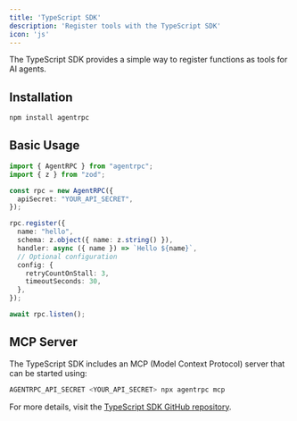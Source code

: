 ```yaml
---
title: 'TypeScript SDK'
description: 'Register tools with the TypeScript SDK'
icon: 'js'
---
```


The TypeScript SDK provides a simple way to register functions as tools for AI agents.

## Installation

```bash
npm install agentrpc
```

## Basic Usage

```typescript
import { AgentRPC } from "agentrpc";
import { z } from "zod";

const rpc = new AgentRPC({
  apiSecret: "YOUR_API_SECRET",
});

rpc.register({
  name: "hello",
  schema: z.object({ name: z.string() }),
  handler: async ({ name }) => `Hello ${name}`,
  // Optional configuration
  config: {
    retryCountOnStall: 3,
    timeoutSeconds: 30,
  },
});

await rpc.listen();
```

## MCP Server

The TypeScript SDK includes an MCP (Model Context Protocol) server that can be started using:

```bash
AGENTRPC_API_SECRET <YOUR_API_SECRET> npx agentrpc mcp
```

For more details, visit the [TypeScript SDK GitHub repository](https://github.com/agentrpc/agentrpc/tree/main/sdk-node).
